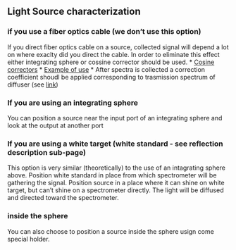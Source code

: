 ## Light Source characterization

### if you use a fiber optics cable (we don't use this option)
If you direct fiber optics cable on a source, collected signal will depend a lot on where exaclty did you direct the cable. In order to eliminate this effect either integrating sphere or cossine corrector should be used. 
  * [Cosine correctors](https://www.thorlabs.com/newgrouppage9.cfm?objectgroup_id=4959)
  * [Example of use](https://oceanoptics.com/application/light-measurement/)
  * After spectra is collected a correction coefficient shoudl be applied corresponding to trasmission spectrum of diffuser (see [link]((https://www.thorlabs.com/newgrouppage9.cfm?objectgroup_id=4959)))
  
### If you are using an integrating sphere
You can position a source near the input port of an integrating sphere and look at the output at another port

### If you are using a white target (white standard - see reflection description sub-page)
This option is very similar (theoretically) to the use of an intagrating sphere above. Position white standard in place from which spectrometer will be gathering the signal. Position source in a place where it can shine on white target, but can't shine on a spectrometer directly. The light will be diffused and directed toward the spectrometer.

### inside the sphere
You can also choose to position a source inside the sphere usign come special holder.
